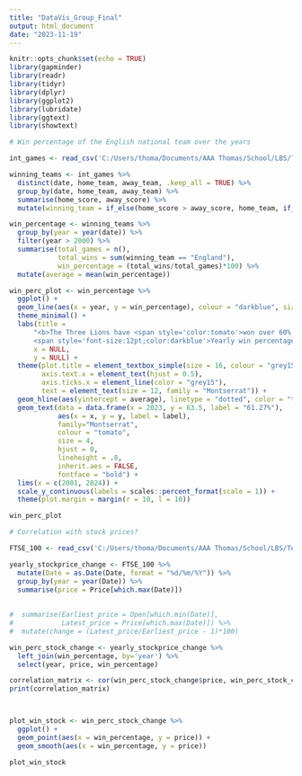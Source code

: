 ---
title: "DataVis_Group_Final"
output: html_document
date: "2023-11-19"
---

```{r setup, include=FALSE}
knitr::opts_chunk$set(echo = TRUE)
library(gapminder)
library(readr)
library(tidyr)
library(dplyr)
library(ggplot2)
library(lubridate)
library(ggtext)
library(showtext)

```


```{r, warning=FALSE}

# Win percentage of the English national team over the years

int_games <- read_csv('C:/Users/thoma/Documents/AAA Thomas/School/LBS/Term1/Data Visualisation and Story Telling/am10.mam2023-main/Group Project/int_games.csv')

winning_teams <- int_games %>% 
  distinct(date, home_team, away_team, .keep_all = TRUE) %>%
  group_by(date, home_team, away_team) %>% 
  summarise(home_score, away_score) %>% 
  mutate(winning_team = if_else(home_score > away_score, home_team, if_else(home_score < away_score, away_team, "Draw")))

win_percentage <- winning_teams %>% 
  group_by(year = year(date)) %>% 
  filter(year > 2000) %>% 
  summarise(total_games = n(), 
            total_wins = sum(winning_team == "England"), 
            win_percentage = (total_wins/total_games)*100) %>% 
  mutate(average = mean(win_percentage))

win_perc_plot <- win_percentage %>% 
  ggplot() +
  geom_line(aes(x = year, y = win_percentage), colour = "darkblue", size = 1) +
  theme_minimal() +
  labs(title = 
      "<b>The Three Lions have <span style='color:tomato'>won over 60% of their games</span> since 2001</b><br>
      <span style='font-size:12pt;color:darkblue'>Yearly win percentage of the English national team between 2001 and 2023</span>",
      x = NULL,
      y = NULL) +
  theme(plot.title = element_textbox_simple(size = 16, colour = "grey15", margin = margin(t = 10, b = 10)),
        axis.text.x = element_text(hjust = 0.5),
        axis.ticks.x = element_line(color = "grey15"),
        text = element_text(size = 12, family = "Montserrat")) +
  geom_hline(aes(yintercept = average), linetype = "dotted", color = "tomato", size = 1) +
  geom_text(data = data.frame(x = 2023, y = 63.5, label = "61.27%"),
            aes(x = x, y = y, label = label),
            family="Montserrat",
            colour = "tomato",
            size = 4,
            hjust = 0,
            lineheight = .8,
            inherit.aes = FALSE,
            fontface = "bold") +
  lims(x = c(2001, 2024)) +
  scale_y_continuous(labels = scales::percent_format(scale = 1)) +
  theme(plot.margin = margin(r = 10, l = 10))

win_perc_plot

```


```{r}

# Correlation with stock prices?

FTSE_100 <- read_csv('C:/Users/thoma/Documents/AAA Thomas/School/LBS/Term1/Data Visualisation and Story Telling/am10.mam2023-main/Group Project/FTSE 100 Historical Data.csv')

yearly_stockprice_change <- FTSE_100 %>% 
  mutate(Date = as.Date(Date, format = "%d/%m/%Y")) %>% 
  group_by(year = year(Date)) %>% 
  summarise(price = Price[which.max(Date)])
  
  
#  summarise(Earliest_price = Open[which.min(Date)],
#            Latest_price = Price[which.max(Date)]) %>% 
#  mutate(change = (Latest_price/Earliest_price - 1)*100)

win_perc_stock_change <- yearly_stockprice_change %>% 
  left_join(win_percentage, by='year') %>% 
  select(year, price, win_percentage)

correlation_matrix <- cor(win_perc_stock_change$price, win_perc_stock_change$win_percentage)
print(correlation_matrix)



plot_win_stock <- win_perc_stock_change %>% 
  ggplot() +
  geom_point(aes(x = win_percentage, y = price)) +
  geom_smooth(aes(x = win_percentage, y = price))

plot_win_stock

```

